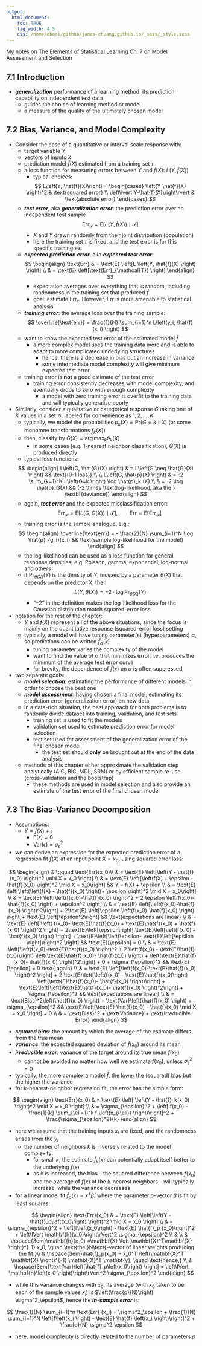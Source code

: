 ```yaml
---
output:
  html_document:
    toc: TRUE
    fig_width: 4.5
    css: /home/ebosi/github/james-chuang.github.io/_sass/_style.scss
---
```


My notes on [The Elements of Statistical Learning](https://statweb.stanford.edu/~tibs/ElemStatLearn/) Ch. 7 on Model Assessment and Selection

## **7.1 Introduction**

  - ***generalization*** performance of a learning method: its prediction capability on independent test data
      - guides the choice of learning method or model
      - a measure of the quality of the ultimately chosen model
      
## **7.2 Bias, Variance, and Model Complexity**

  - Consider the case of a quantitative or interval scale response with:
      - target variable $Y$
      - vectors of inputs $X$
      - prediction model $\hat{f}(X)$ estimated from a training set $\tau$
      - a loss function for measuring errors between $Y$ and $\hat{f}(X)$: $L\left(Y, \hat{f}(X) \right)$
          - typical choices:
          
          $$
          L\left(Y, \hat{f}(X)\right) = \begin{cases}
                                        \left(Y-\hat{f}(X) \right)^2 & \text{squared error} \\
                                        \left\lvert Y-\hat{f}(X)\right\rvert & \text{absolute error}
                                        \end{cases}
          $$
      - ***test error***, aka ***generalization error***: the prediction error over an independent test sample
      $$
      \text{Err}_{\mathcal{T}} = \text{E} \left[L \left(Y, \hat{f}(X) \right) \mid \mathcal{T} \right]
      $$
          - $X$ and $Y$ drawn randomly from their joint distribution (population)
          - here the training set $\tau$ is fixed, and the test error is for this specific training set
      - ***expected prediction error***, aka ***expected test error***:
      $$
      \begin{align}
      \text{Err}  & = \text{E} \left[L \left(Y, \hat{f}(X) \right) \right] \\
                  & = \text{E} \left[\text{Err}_{\mathcal{T}} \right]
      \end{align}
      $$
          - expectation averages over everything that is random, including randomness in the training set that produced $\hat{f}$
          - goal: estimate $\text{Err}_\tau$. However, $\text{Err}$ is more amenable to statistical analysis
      - ***training error***: the average loss over the training sample:
      $$
      \overline{\text{err}} = \frac{1}{N} \sum_{i=1}^n L\left(y_i, \hat{f}(x_i) \right)
      $$
      - want to know the expected test error of the estimated model $\hat{f}$
          - a more complex model uses the training data more and is able to adapt to more complicated underlying structures
              - hence, there is a decrease in bias but an increase in variance
              - some intermediate model complexity will give minimum expected test error
      - training error is **not** a good estimate of the test error
          - training error consistently decreases with model complexity, and eventually drops to zero with enough complexity
              - a model with zero training error is overfit to the training data and will typically generalize poorly
  - Similarly, consider a qualitative or categorical response $G$ taking one of $K$ values in a set $\mathcal{G}$, labeled for convenience as $1, 2, \dots, K$
      - typically, we model the probabilities $p_k(X) = \text{Pr}\left(G=k \mid X \right)$ (or some monotone transformations $f_k(X)$)
      - then, classify by $\hat{G}(X) = \arg \max_k \hat{p}_k (X)$
          - in some cases (e.g. 1-nearest neighbor classification), $\hat{G}(X)$ is produced directly
      - typical loss functions:
      
      $$
      \begin{align}
      L\left(G, \hat{G}(X) \right)  & = I \left(G \neq \hat{G}(X) \right) && \text{(0-1 loss)} \\
      \\
      L\left(G, \hat{p}(X) \right)  & = -2 \sum_{k=1}^K I \left(G=k \right) \log \hat{p}_k (X) \\
                                    & = -2 \log \hat{p}_G(X) && (-2 \times \text{log-likelihood, aka the } \textbf{deviance})
      \end{align}
      $$
      - again, ***test error*** and the expected misclassification error:
      $$
      \text{Err}_{\mathcal{T}} = \text{E} \left[L \left(G, \hat{G}(X) \right) \mid \mathcal{T} \right], \qquad \text{Err}=\text{E} \left[\text{Err}_{\mathcal{T}} \right] \
      $$
      - training error is the sample analogue, e.g.:
      
      $$
      \begin{align}
      \overline{\text{err}} = - \frac{2}{N} \sum_{i=1}^N \log \hat{p}_{g_i}(x_i) && \text{sample log-likelihood for the model}
      \end{align}
      $$
      - the log-likelihood can be used as a loss function for general response densities, e.g. Poisson, gamma, exponential, log-normal and others
      - if $\text{Pr}_{\theta(X)}(Y)$ is the density of $Y$, indexed by a parameter $\theta(X)$ that depends on the predictor $X$, then
      $$
      L\left(Y, \theta(X) \right) = -2 \cdot \log \text{Pr}_{\theta(X)} \left(Y \right)
      $$
          - "$-2$" in the definition makes the log-likelihood loss for the Gaussian distribution match squared-error loss
  - notation for the rest of the chapter:
      - $Y$ and $f(X)$ represent all of the above situations, since the focus is mainly on the quantitative response (squared-error loss) setting
      - typically, a model will have tuning parameter(s) (hyperparameters) $\alpha$, so predictions can be written $\hat{f}_{\alpha}(x)$
          - tuning parameter varies the complexity of the model
          - want to find the value of $\alpha$ that minimizes error, i.e. produces the minimum of the average test error curve
          - for brevity, the dependence of $\hat{f}(x)$ on $\alpha$ is often suppressed
  - two separate goals:
      - ***model selection***: estimating the performance of different models in order to choose the best one
      - ***model assessment***: having chosen a final model, estimating its prediction error (generalization error) on new data
      - in a data-rich situation, the best approach for both problems is to randomly divide dataset into training, validation, and test sets
          - training set is used to fit the models
          - validation set used to estimate prediction error for model selection
          - test set used for assessment of the generalization error of the final chosen model
              - the test set should **only** be brought out at the end of the data analysis
      - methods of this chapter either approximate the validation step analytically (AIC, BIC, MDL, SRM) or by efficient sample re-use (cross-validation and the bootstrap)
          - these methods are used in model selection and also provide an estimate of the test error of the final chosen model
          
## **7.3 The Bias-Variance Decomposition**

  - Assumptions:
      - $Y = f(X) + \epsilon$
          - $\text{E}[\epsilon] = 0$
          - $\text{Var}(\epsilon) = \sigma_{\epsilon}^2$
  - we can derive an expression for the expected prediction error of a regression fit $\hat{f}(X)$ at an input point $X = x_0$, using squared error loss:
  
  $$
  \begin{align}
                  & \qquad \text{Err}(x_0)\\
                  & = \text{E} \left[\left(Y - \hat{f}(x_0) \right)^2 \mid X = x_0 \right] \\
                  & = \text{E} \left[\left(f(X) + \epsilon - \hat{f}(x_0) \right)^2 \mid X = x_0\right] && Y = f(X) + \epsilon \\
                  & = \text{E} \left[\left(\left(f(X) - \hat{f}(x_0) \right)+ \epsilon \right)^2 \mid X = x_0\right] \\
                  & = \text{E} \left[\left(f(x_0)-\hat{f}(x_0) \right)^2 + 2 \epsilon \left(f(x_0)-\hat{f}(x_0) \right) + \epsilon^2 \right] \\
                  & = \text{E} \left[\left(f(x_0)-\hat{f}(x_0) \right)^2\right] + 2\text{E} \left[\epsilon \left(f(x_0)-\hat{f}(x_0) \right) \right]+ \text{E} \left[\epsilon^2\right] && \text{expectations are linear} \\
                  & = \text{E} \left[ \left( f(x_0)- \text{E}\hat{f}(x_0) + \text{E}\hat{f}(x_0) + \hat{f}(x_0) \right)^2 \right] + 2\text{E}\left[\epsilon\right] \text{E}\left[\left(f(x_0) - \hat{f}(x_0) \right) \right] + \text{E}\left[\left(\epsilon- \text{E}\left[\epsilon \right]\right)^2 \right] && \text{E}[\epsilon] = 0 \\
                  & = \text{E} \left[\left(f(x_0)-\text{E}\hat{f}(x_0) \right)^2 + 2 \left(f(x_0) - \text{E}\hat{f}(x_0)\right) \left(\text{E}\hat{f}(x_0)- \hat{f}(x_0) \right) + \left(\text{E}\hat{f}(x_0)- \hat{f}(x_0) \right)^2\right] + 0 + \sigma_{\epsilon}^2 && \text{E}[\epsilon] = 0 \text{ again} \\
                  & = \text{E} \left[\left(f(x_0)-\text{E}\hat{f}(x_0) \right)^2 \right] + 2 \text{E}\left[\left(f(x_0) - \text{E}\hat{f}(x_0)\right) \left(\text{E}\hat{f}(x_0)- \hat{f}(x_0) \right)\right] + \text{E}\left[\left(\text{E}\hat{f}(x_0)- \hat{f}(x_0) \right)^2\right] + \sigma_{\epsilon}^2 && \text{expectations are linear} \\
                  & = \text{Bias}^2\left(\hat{f}(x_0) \right)  + \text{Var}\left(\hat{f}(x_0) \right) + \sigma_{\epsilon}^2 && \text{E}\left[\text{E} \hat{f}(x_0) - \hat{f}(x_0) \mid X = x_0 \right] = 0 \\
                  & = \text{Bias}^2 + \text{Variance} + \text{Irreducible Error}
  \end{align}
  $$
  
  - ***squared bias***: the amount by which the average of the estimate differs from the true mean
  - ***variance***: the expected squared deviation of $\hat{f}(x_0)$ around its mean
  - ***irreducible error***: variance of the target around its true mean $f(x_0)$
      - cannot be avoided no matter how well we estimate $f(x_0)$, unless $\sigma_{\epsilon}^2 = 0$
  - typically, the more complex a model $\hat{f}$, the lower the (squared) bias but the higher the variance
  - for $k$-nearest-neighbor regression fit, the error has the simple form:
  
  $$
  \begin{align}
  \text{Err}(x_0) & = \text{E} \left[ \left(Y - \hat{f}_k(x_0) \right)^2 \mid X = x_0 \right] \\
                  & = \sigma_{\epsilon}^2 + \left[ f(x_0) - \frac{1}{k} \sum_{\ell=1}^k f \left(x_{(\ell)} \right)\right]^2 + \frac{\sigma_{\epsilon}^2}{k}
  \end{align}
  $$
  
  - here we assume that the training inputs $x_i$ are fixed, and the randomness arises from the $y_i$
      - the number of neighbors $k$ is inversely related to the model complexity:
          - for small $k$, the estimate $\hat{f}_k(x)$ can potentially adapt itself better to the underlying $f(x)$
          - as $k$ is increased, the bias -- the squared difference between $f(x_0)$ and the average of $f(x)$ at the $k$-nearest neighbors -- will typically increase, while the variance decreases
  - for a linear model fit $\hat{f}_p(x) = x^T \hat{\beta}$, where the parameter $p$-vector $\beta$ is fit by least squares:
  
  $$
  \begin{align}
  \text{Err}(x_0) & = \text{E} \left[\left(Y - \hat{f}_p\left(x_0\right) \right)^2 \mid X = x_0 \right] \\
                  & = \sigma_{\epsilon}^2 + \left[f\left(x_0\right) - \text{E} \hat{f}_p (x_0)\right]^2 + \left\lVert \mathbf{h}(x_0)\right\rVert^2 \sigma_{\epsilon}^2 \\
                  & \\
                  & \hspace{3em}\mathbf{h}(x_0)  =\mathbf{X} \left(\mathbf{X}^T\mathbf{X} \right)^{-1} x_0, \quad \text{the }N\text{-vector of linear weights producing the fit:}\\
                  & \hspace{3em}\hat{f}_p(x_0) = x_0^T \left(\mathbf{X}^T \mathbf{X} \right)^{-1} \mathbf{X}^T \mathbf{y}, \quad \text{hence,} \\
                  & \hspace{3em}\text{Var}\left[\hat{f}_p\left(x_0\right) \right] = \left\lVert \mathbf{h}\left(x_0 \right)\right\rVert^2 \sigma_{\epsilon}^2
  \end{align}
  $$

  - while this variance changes with $x_0$, its average (with $x_0$ taken to be each of the sample values $x_i$) is $\left(\frac{p}{N}\right) \sigma^2_\epsilon$, hence the ***in-sample error*** is:
  
  $$
  \frac{1}{N} \sum_{i=1}^n \text{Err} (x_i) = \sigma^2_\epsilon + \frac{1}{N} \sum_{i=1}^N \left[f\left(x_i \right) - \text{E} \hat{f} \left(x_i \right)\right]^2 + \frac{p}{N} \sigma^2_\epsilon
  $$
  
  - here, model complexity is directly related to the number of parameters $p$
  